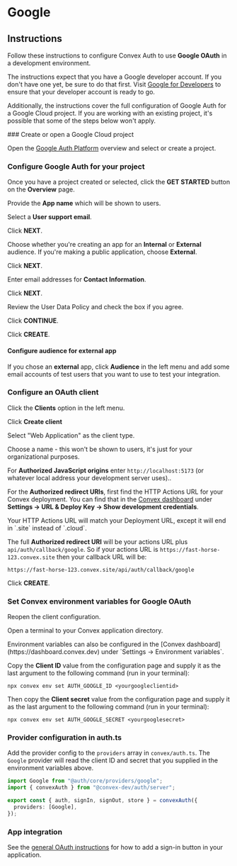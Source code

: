 
# Google

## Instructions

Follow these instructions to configure Convex Auth to use **Google OAuth** in a
development environment.

The instructions expect that you have a Google developer account. If you don't
have one yet, be sure to do that first. Visit
[Google for Developers](https://developers.google.com/) to ensure that your
developer account is ready to go.

Additionally, the instructions cover the full configuration of Google Auth for a
Google Cloud project. If you are working with an existing project, it's possible
that some of the steps below won't apply.

<Steps>
### Create or open a Google Cloud project

Open the [Google Auth Platform](https://console.cloud.google.com/auth/overview)
overview and select or create a project.

### Configure Google Auth for your project

Once you have a project created or selected, click the **GET STARTED** button on
the **Overview** page.

Provide the **App name** which will be shown to users.

Select a **User support email**.

Click **NEXT**.

Choose whether you're creating an app for an **Internal** or **External**
audience. If you're making a public application, choose **External**.

Click **NEXT**.

Enter email addresses for **Contact Information**.

Click **NEXT**.

Review the User Data Policy and check the box if you agree.

Click **CONTINUE**.

Click **CREATE**.

#### Configure audience for external app

If you chose an **external** app, click **Audience** in the left menu and add
some email accounts of test users that you want to use to test your integration.

### Configure an OAuth client

Click the **Clients** option in the left menu.

Click **Create client**

Select "Web Application" as the client type.

Choose a name - this won't be shown to users, it's just for your organizational
purposes.

For **Authorized JavaScript origins** enter `http://localhost:5173` (or whatever
local address your development server uses)..

For the **Authorized redirect URIs**, first find the HTTP Actions URL for your
Convex deployment. You can find that in the
[Convex dashboard](https://dashboard.convex.dev/) under **Settings -> URL &
Deploy Key -> Show development credentials**.

<Callout type="info">
  Your HTTP Actions URL will match your Deployment URL, except it will end in
  `.site` instead of `.cloud`.
</Callout>

The full **Authorized redirect URI** will be your actions URL plus
`api/auth/callback/google`. So if your actions URL is
`https://fast-horse-123.convex.site` then your callback URL will be:

```
https://fast-horse-123.convex.site/api/auth/callback/google
```

Click **CREATE**.

### Set Convex environment variables for Google OAuth

Reopen the client configuration.

Open a terminal to your Convex application directory.

<Callout type="info">
  Environment variables can also be configured in the [Convex
  dashboard](https://dashboard.convex.dev) under `Settings -> Environment
  variables`.
</Callout>

Copy the **Client ID** value from the configuration page and supply it as the
last argument to the following command (run in your terminal):

```
npx convex env set AUTH_GOOGLE_ID <yourgoogleclientid>
```

Then copy the **Client secret** value from the configuration page and supply it
as the last argument to the following command (run in your terminal):

```
npx convex env set AUTH_GOOGLE_SECRET <yourgooglesecret>
```

### Provider configuration in auth.ts

Add the provider config to the `providers` array in `convex/auth.ts`. The
`Google` provider will read the client ID and secret that you supplied in the
environment variables above.

```ts filename="convex/auth.ts"
import Google from "@auth/core/providers/google";
import { convexAuth } from "@convex-dev/auth/server";

export const { auth, signIn, signOut, store } = convexAuth({
  providers: [Google],
});
```

### App integration

See the [general OAuth instructions](../oauth#add-sign-in-button) for how to add
a sign-in button in your application.

</Steps>
